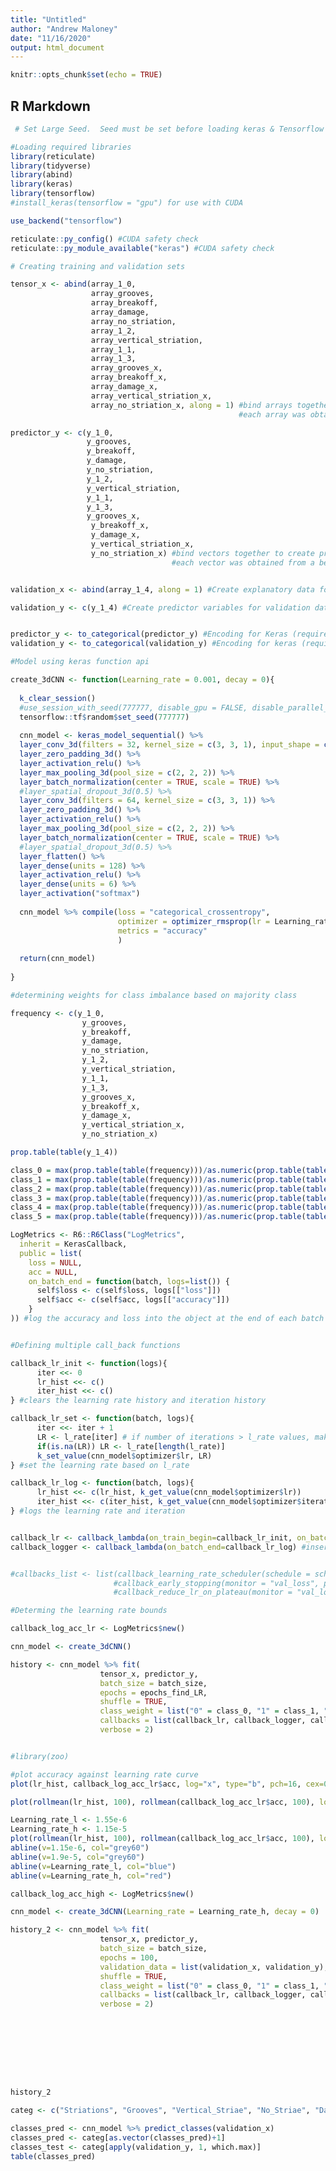 ---
title: "Untitled"
author: "Andrew Maloney"
date: "11/16/2020"
output: html_document
---

```{r setup, include=FALSE}
knitr::opts_chunk$set(echo = TRUE)
```

## R Markdown

```{r}
 # Set Large Seed.  Seed must be set before loading keras & Tensorflow

#Loading required libraries
library(reticulate)
library(tidyverse)
library(abind)
library(keras)
library(tensorflow)
#install_keras(tensorflow = "gpu") for use with CUDA

use_backend("tensorflow")

reticulate::py_config() #CUDA safety check
reticulate::py_module_available("keras") #CUDA safety check


```

```{r}
# Creating training and validation sets

tensor_x <- abind(array_1_0,
                  array_grooves,
                  array_breakoff,
                  array_damage,
                  array_no_striation,
                  array_1_2,
                  array_vertical_striation,
                  array_1_1,
                  array_1_3,
                  array_grooves_x,
                  array_breakoff_x,
                  array_damage_x,
                  array_vertical_striation_x,
                  array_no_striation_x, along = 1) #bind arrays together to create explanatory data
                                                   #each array was obtained from a cropped (x_resolution by y_resolution) 3d topographical LEA scan data

predictor_y <- c(y_1_0,
                 y_grooves,
                 y_breakoff,
                 y_damage,
                 y_no_striation,
                 y_1_2,
                 y_vertical_striation,
                 y_1_1,
                 y_1_3,
                 y_grooves_x,
                  y_breakoff_x,
                  y_damage_x,
                  y_vertical_striation_x,
                  y_no_striation_x) #bind vectors together to create predictor variables for explanatory data
                                    #each vector was obtained from a best ratio of annotations from each cropped (x_resolution by y_resolution) 3d topographical LEA scan data


validation_x <- abind(array_1_4, along = 1) #Create explanatory data for validation set

validation_y <- c(y_1_4) #Create predictor variables for validation data


predictor_y <- to_categorical(predictor_y) #Encoding for Keras (required) by keras
validation_y <- to_categorical(validation_y) #Encoding for keras (required) by  keras

```

```{r}
#Model using keras function api

create_3dCNN <- function(Learning_rate = 0.001, decay = 0){
  
  k_clear_session()
  #use_session_with_seed(777777, disable_gpu = FALSE, disable_parallel_cpu = FALSE) # set false if you are using CUDA
  tensorflow::tf$random$set_seed(777777)
  
  cnn_model <- keras_model_sequential() %>%
  layer_conv_3d(filters = 32, kernel_size = c(3, 3, 1), input_shape = c(128, 128, 1, 1)) %>%
  layer_zero_padding_3d() %>%
  layer_activation_relu() %>%
  layer_max_pooling_3d(pool_size = c(2, 2, 2)) %>%
  layer_batch_normalization(center = TRUE, scale = TRUE) %>%
  #layer_spatial_dropout_3d(0.5) %>%
  layer_conv_3d(filters = 64, kernel_size = c(3, 3, 1)) %>%
  layer_zero_padding_3d() %>%
  layer_activation_relu() %>%
  layer_max_pooling_3d(pool_size = c(2, 2, 2)) %>%
  layer_batch_normalization(center = TRUE, scale = TRUE) %>%
  #layer_spatial_dropout_3d(0.5) %>%
  layer_flatten() %>%
  layer_dense(units = 128) %>%
  layer_activation_relu() %>%
  layer_dense(units = 6) %>%
  layer_activation("softmax")
  
  cnn_model %>% compile(loss = "categorical_crossentropy",
                        optimizer = optimizer_rmsprop(lr = Learning_rate, decay = decay),
                        metrics = "accuracy"
                        )
  
  return(cnn_model)
  
}

```

```{r}
#determining weights for class imbalance based on majority class

frequency <- c(y_1_0,
                y_grooves,
                y_breakoff,
                y_damage,
                y_no_striation,
                y_1_2,
                y_vertical_striation,
                y_1_1,
                y_1_3,
                y_grooves_x,
                y_breakoff_x,
                y_damage_x,
                y_vertical_striation_x,
                y_no_striation_x)

prop.table(table(y_1_4))

class_0 = max(prop.table(table(frequency)))/as.numeric(prop.table(table(frequency))[1])
class_1 = max(prop.table(table(frequency)))/as.numeric(prop.table(table(frequency))[2])
class_2 = max(prop.table(table(frequency)))/as.numeric(prop.table(table(frequency))[3])
class_3 = max(prop.table(table(frequency)))/as.numeric(prop.table(table(frequency))[4])
class_4 = max(prop.table(table(frequency)))/as.numeric(prop.table(table(frequency))[5])
class_5 = max(prop.table(table(frequency)))/as.numeric(prop.table(table(frequency))[6])

```

```{r}

LogMetrics <- R6::R6Class("LogMetrics",
  inherit = KerasCallback,
  public = list(
    loss = NULL,
    acc = NULL,
    on_batch_end = function(batch, logs=list()) {
      self$loss <- c(self$loss, logs[["loss"]])
      self$acc <- c(self$acc, logs[["accuracy"]])
    }
)) #log the accuracy and loss into the object at the end of each batch used later for cyclical learning rate



```

```{r}
#Defining multiple call_back functions

callback_lr_init <- function(logs){ 
      iter <<- 0
      lr_hist <<- c()
      iter_hist <<- c()
} #clears the learning rate history and iteration history

callback_lr_set <- function(batch, logs){
      iter <<- iter + 1
      LR <- l_rate[iter] # if number of iterations > l_rate values, make LR constant to last value
      if(is.na(LR)) LR <- l_rate[length(l_rate)]
      k_set_value(cnn_model$optimizer$lr, LR)
} #set the learning rate based on l_rate

callback_lr_log <- function(batch, logs){
      lr_hist <<- c(lr_hist, k_get_value(cnn_model$optimizer$lr))
      iter_hist <<- c(iter_hist, k_get_value(cnn_model$optimizer$iterations))
} #logs the learning rate and iteration


callback_lr <- callback_lambda(on_train_begin=callback_lr_init, on_batch_begin=callback_lr_set) #insert into callback_lambda(keras required)
callback_logger <- callback_lambda(on_batch_end=callback_lr_log) #insert into callback_lambda(keras required)


#callbacks_list <- list(callback_learning_rate_scheduler(schedule = scheduler),
                       #callback_early_stopping(monitor = "val_loss", patience = 7),# Save the best Model out of all epochs
                       #callback_reduce_lr_on_plateau(monitor = "val_loss", factor = 0.1, patience = 10)) # Adjust Learning rate if there is no improvement


```

```{r}
#Determing the learning rate bounds

callback_log_acc_lr <- LogMetrics$new()

cnn_model <- create_3dCNN()

history <- cnn_model %>% fit(
                    tensor_x, predictor_y, 
                    batch_size = batch_size,
                    epochs = epochs_find_LR,
                    shuffle = TRUE,
                    class_weight = list("0" = class_0, "1" = class_1, "2" = class_2, "3" = class_3, "4" = class_4, "5" = class_5),
                    callbacks = list(callback_lr, callback_logger, callback_log_acc_lr),
                    verbose = 2)



```

```{r}
#library(zoo)

#plot accuracy against learning rate curve
plot(lr_hist, callback_log_acc_lr$acc, log="x", type="b", pch=16, cex=0.3, xlab="learning rate (log scale)", ylab="accuracy")

plot(rollmean(lr_hist, 100), rollmean(callback_log_acc_lr$acc, 100), log="x", type="l", pch=16, cex=0.3, xlab="learning rate", ylab="accuracy: rollmean(100)")

Learning_rate_l <- 1.55e-6
Learning_rate_h <- 1.15e-5
plot(rollmean(lr_hist, 100), rollmean(callback_log_acc_lr$acc, 100), log="x", type="l", pch=16, cex=0.3, xlab="learning rate", ylab="accuracy: rollmean(100)")
abline(v=1.15e-6, col="grey60")
abline(v=1.9e-5, col="grey60")
abline(v=Learning_rate_l, col="blue")
abline(v=Learning_rate_h, col="red")

```


```{r}



callback_log_acc_high <- LogMetrics$new()

cnn_model <- create_3dCNN(Learning_rate = Learning_rate_h, decay = 0)

history_2 <- cnn_model %>% fit(
                    tensor_x, predictor_y, 
                    batch_size = batch_size,
                    epochs = 100,
                    validation_data = list(validation_x, validation_y),
                    shuffle = TRUE,
                    class_weight = list("0" = class_0, "1" = class_1, "2" = class_2, "3" = class_3, "4" = class_4, "5" = class_5),
                    callbacks = list(callback_lr, callback_logger, callback_log_acc_lr),
                    verbose = 2)









history_2


```


```{r}



categ <- c("Striations", "Grooves", "Vertical_Striae", "No_Striae", "Damage", "Breakoff")

classes_pred <- cnn_model %>% predict_classes(validation_x)
classes_pred <- categ[as.vector(classes_pred)+1]
classes_test <- categ[apply(validation_y, 1, which.max)]
table(classes_pred)








```